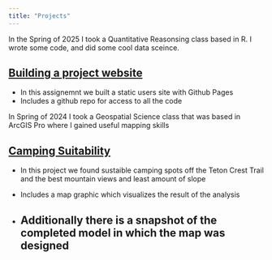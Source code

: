 ```yaml
---
title: "Projects"
---
```


In the Spring of 2025 I took a Quantitative Reasonsing class based in R. I wrote some code, and did some cool data sceince.

## [Building a project website]()

-   In this assignemnt we built a static users site with Github Pages
-   Includes a github repo for access to all the code

In Spring of 2024 I took a Geospatial Science class that was based in ArcGIS Pro where I gained useful mapping skills

## [Camping Suitability]()

-   In this project we found sustaible camping spots off the Teton Crest Trail and the best mountain views and least amount of slope

-   Includes a map graphic which visualizes the result of the analysis

-   

    ## Additionally there is a snapshot of the completed model in which the map was designed
